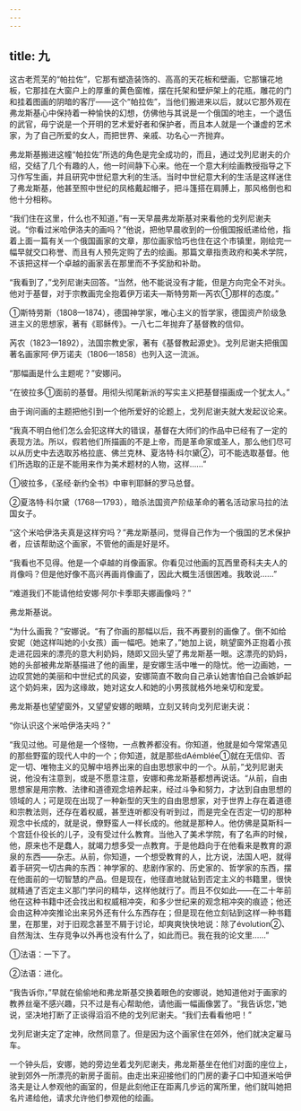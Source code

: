 ```yaml
---
---
---
```

title: 九
---



这古老荒芜的“帕拉佐”，它那有塑造装饰的、高高的天花板和壁画，它那镶花地板，它那挂在大窗户上的厚重的黄色窗帷，摆在托架和壁炉架上的花瓶，雕花的门和挂着图画的阴暗的客厅——这个“帕拉佐”，当他们搬进来以后，就以它那外观在弗龙斯基心中保持着一种愉快的幻想，仿佛他与其说是一个俄国的地主，一个退伍的武官，毋宁说是一个开明的艺术爱好者和保护者，而且本人就是一个谦虚的艺术家，为了自己所爱的女人，而把世界、亲戚、功名心一齐抛弃。

弗龙斯基搬进这幢“帕拉佐”所选的角色是完全成功的，而且，通过戈列尼谢夫的介绍，交结了几个有趣的人，他一时间静下心来。他在一个意大利绘画教授指导之下习作写生画，并且研究中世纪意大利的生活。当时中世纪意大利的生活是这样迷住了弗龙斯基，他甚至照中世纪的凤格戴起帽子，把斗篷搭在肩膊上，那风格倒也和他十分相称。

“我们住在这里，什么也不知道，”有一天早晨弗龙斯基对来看他的戈列尼谢夫说。“你看过米哈伊洛夫的画吗？”他说，把他早晨收到的一份俄国报纸递给他，指着上面一篇有关一个俄国画家的文章，那位画家恰巧也住在这个市镇里，刚绘完一幅早就交口称誉、而且有人预先定购了去的绘画。那篇文章指责政府和美术学院，不该把这样一个卓越的画家丢在那里而不予奖励和补助。

“我看到了，”戈列尼谢夫回答。“当然，他不能说没有才能，但是方向完全不对头。他对于基督，对于宗教画完全抱着伊万诺夫—斯特劳斯—芮农①那样的态度。”



①斯特劳斯（1808—1874），德国神学家，唯心主义的哲学家，德国资产阶级急进主义的思想家，著有《耶稣传》。一八七二年抛弃了基督教的信仰。

芮农（1823—1892），法国宗教史家，著有《基督教起源史》。戈列尼谢夫把俄国著名画家阿·伊万诺夫（1806—1858）也列入这一流派。

“那幅画是什么主题呢？”安娜问。

“在彼拉多①面前的基督。用彻头彻尾新派的写实主义把基督描画成一个犹太人。”

由于询问画的主题把他引到一个他所爱好的论题上，戈列尼谢夫就大发起议论来。

“我真不明白他们怎么会犯这样大的错误，基督在大师们的作品中已经有了一定的表现方法。所以，假若他们所描画的不是上帝，而是革命家或圣人，那么他们尽可以从历史中去选取苏格拉底、佛兰克林、夏洛特·科尔黛②，可不能选取基督。他们所选取的正是不能用来作为美术题材的人物，这样……”



①彼拉多，《圣经·新约全书》中审判耶稣的罗马总督。

②夏洛特·科尔黛（1768—1793），暗杀法国资产阶级革命的著名活动家马拉的法国女子。

“这个米哈伊洛夫真是这样穷吗？”弗龙斯基问，觉得自己作为一个俄国的艺术保护者，应该帮助这个画家，不管他的画是好是坏。

“我看也不见得。他是一个卓越的肖像画家。你看见过他画的瓦西里奇科夫夫人的肖像吗？但是他好像不高兴再画肖像画了，因此大概生活很困难。我敢说……”

“难道我们不能请他给安娜·阿尔卡季耶夫娜画像吗？”

弗龙斯基说。

“为什么画我？”安娜说。“有了你画的那幅以后，我不再要别的画像了。倒不如给安妮（她这样叫她的小女孩）画一幅吧。她来了，”她加上说，眺望窗外正抱着小孩走进花园来的漂亮的意大利奶妈，随即又回头望了弗龙斯基一眼。这漂亮的奶妈，她的头部被弗龙斯基描进了他的画里，是安娜生活中唯一的隐忧。他一边画她，一边叹赏她的美丽和中世纪式的风姿，安娜简直不敢向自己承认她害怕自己会嫉妒起这个奶妈来，因为这缘故，她对这女人和她的小男孩就格外地亲切和宠爱。

弗龙斯基也望望窗外，又望望安娜的眼睛，立刻又转向戈列尼谢夫说：

“你认识这个米哈伊洛夫吗？”

“我见过他。可是他是一个怪物，一点教养都没有。你知道，他就是如今常常遇见的那些野蛮的现代人中的一个；你知道，就是那些dAémblée①就在无信仰、否定一切、唯物主义的见解中培养出来的自由思想家中的一个。从前，”戈列尼谢夫说，他没有注意到，或是不愿意注意，安娜和弗龙斯基都想再说话。“从前，自由思想家是用宗教、法律和道德观念培养起来，经过斗争和努力，才达到自由思想的领域的人；可是现在出现了一种新型的天生的自由思想家，对于世界上存在着道德和宗教法则，还存在着权威，甚至连听都没有听到过，而是完全在否定一切的那种观念中长成的，就是说，僚野蛮人一样长成的。他就是那种人。他仿佛是莫斯科一个宫廷仆役长的儿子，没有受过什么教育。当他入了美术学院，有了名声的时候，他，原来也不是蠢人，就竭力想多受一点教育。于是他趋向于在他看来是教育的源泉的东西——杂志。从前，你知道，一个想受教育的人，比方说，法国人吧，就得着手研究一切古典的东西：神学家的、悲剧作家的、历史家的、哲学家的东西，摆在他面前的一切智慧的产品。但是现在，他径直地就钻到否定主义的书籍里，很快就精通了否定主义那门学问的精华，这样他就行了。而且不仅如此——在二十年前他在这种书籍中还会找出和权威相冲突，和多少世纪来的观念相冲突的痕迹；他还会由这种冲突推论出来另外还有什么东西存在；但是现在他立刻钻到这样一种书籍里，在那里，对于旧观念甚至不屑于讨论，却爽爽快快地说：除了évolution②、自然淘汰、生存竞争以外再也没有什么了，如此而已。我在我的论文里……”



①法语：一下了。

②法语：进化。

“我告诉你，”早就在偷偷地和弗龙斯基交换着眼色的安娜说，她知道他对于画家的教养丝毫不感兴趣，只不过是有心帮助他，请他画一幅画像罢了。“我告诉您，”她说，坚决地打断了正谈得滔滔不绝的戈列尼谢夫。“我们去看看他吧！”

戈列尼谢夫定了定神，欣然同意了。但是因为这个画家住在郊外，他们就决定雇马车。

一个钟头后，安娜，她的旁边坐着戈列尼谢夫，弗龙斯基坐在他们对面的座位上，驶到郊外一所漂亮的新房子面前。由走出来迎接他们的门房的妻子口中知道米哈伊洛夫是让人参观他的画室的，但是此刻他正在距离几步远的寓所里，他们就叫她把名片递给他，请求允许他们参观他的绘画。